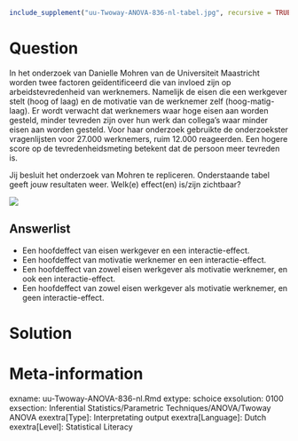 ```{r, echo = FALSE, results = "hide"}
include_supplement("uu-Twoway-ANOVA-836-nl-tabel.jpg", recursive = TRUE)
```



Question
========
  
In het onderzoek van Danielle Mohren van de Universiteit Maastricht worden twee factoren geïdentificeerd die van invloed zijn op arbeidstevredenheid van werknemers. Namelijk de eisen die een werkgever stelt (hoog of laag) en de motivatie van de werknemer zelf (hoog-matig-laag). Er wordt verwacht dat werknemers waar hoge eisen aan worden gesteld, minder tevreden zijn over hun werk dan collega’s waar minder eisen aan worden gesteld. Voor haar onderzoek gebruikte de onderzoekster vragenlijsten voor 27.000 werknemers, ruim 12.000 reageerden. Een hogere score op de tevredenheidsmeting betekent dat de persoon meer tevreden is.


Jij besluit het onderzoek van Mohren te repliceren. Onderstaande tabel geeft jouw resultaten weer. Welk(e) effect(en) is/zijn zichtbaar?


![](uu-Twoway-ANOVA-836-nl-tabel.jpg)
  
Answerlist
----------
* Een hoofdeffect van eisen werkgever en een interactie-effect.
* Een hoofdeffect van motivatie werknemer en een interactie-effect.
* Een hoofdeffect van zowel eisen werkgever als motivatie werknemer, en ook een interactie-effect.
* Een hoofdeffect van zowel eisen werkgever als motivatie werknemer, en geen interactie-effect.


Solution
========
  




Meta-information
================
exname: uu-Twoway-ANOVA-836-nl.Rmd
extype: schoice
exsolution: 0100
exsection: Inferential Statistics/Parametric Techniques/ANOVA/Twoway ANOVA
exextra[Type]: Interpretating output
exextra[Language]: Dutch
exextra[Level]: Statistical Literacy
